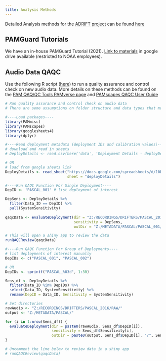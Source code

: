 ```yaml
---
title: Analysis Methods
---
```


Detailed Analysis methods for the [ADRIFT project](https://sael-swfsc.github.io/Adrift/) can be found [here](https://sael-swfsc.github.io/adrift-analysis-methods/)

## PAMGuard Tutorials

We have an in-house PAMGuard Tutorial (2021). [Link to materials](https://drive.google.com/drive/folders/1P3DRVoI7rKEUHz66Z_L2nztE49npRHKN?usp=sharing) in google drive available (restricted to NOAA employees).

## Audio Data QAQC

Use the following R script ([here](https://github.com/SAEL-SWFSC/SAEL-lab-manual/blob/f07268155aafcaf16fe541b58097d68efc7af052/Scripts/Run_recording_QAQC.R)) to run a quality assurance and control check on new audio data. More details on these methods can be found on the [PAM QAQ/QC Tools PAMverse page](https://nmfs-ost.github.io/PAMverse/content/QAQC.html) and [PAMscapes QAQC User Guide](https://docs.google.com/document/d/1coo21rPb7WIxkFPqjt7CQKAkDu5KjdqXsZs_0PVbI9M/edit?usp=sharing)

``` r
# Run quality assurance and control check on audio data
# There are some assumptions on folder structure and data types that must be met to avoid errors in this workflow. See more information here; [PAM QAQ/QC Tools PAMverse page](https://nmfs-ost.github.io/PAMverse/content/QAQC.html) and [PAMscapes QAQC User Guide](https://docs.google.com/document/d/1coo21rPb7WIxkFPqjt7CQKAkDu5KjdqXsZs_0PVbI9M/edit?usp=sharing)

#----Load packages----
library(PAMmisc)
library(PAMscapes)
library(googlesheets4)
library(dplyr)

#----Read deployment metadata (deployment IDs and calibration values)----
# download and read in sheets
# DeployDetails <- read.csv(here('data', 'Deployment Details - deployDetails.csv'), header=TRUE)

# OR 
# load from google sheets link
DeployDetails <- read_sheet("https://docs.google.com/spreadsheets/d/10bxlwfVOe1LFfj69B_YddxcA0V14m7codYwgD2YncFk/edit?gid=42687545#gid=42687545",
                            sheet = "deployDetails")

#----Run QAQC Function For Single Deployment----
DepID <- 'PASCAL_001' # list deployment of interest

DepSens <- DeployDetails %>%
  filter(Data_ID == DepID) %>%
  pull(SystemSensitivity)
 
qaqcData <- evaluateDeployment(dir = "Z:/RECORDINGS/DRIFTERS/PASCAL_2016/RAW/PASCAL_001", 
                               sensitivity = DepSens, 
                               outDir = "Z:/METADATA/PASCAL/PASCAL_001/PASCAL_001_QAQC")

# This will open a shiny app to review the data
runQAQCReview(qaqcData)

#----Run QAQC Function For Group of Deployments----
# list deployments of interest manually
DepIDs <- c("PASCAL_001", "PASCAL_002") 

# OR
DepIDs <- sprintf("PASCAL_%03d", 1:30)

Sens_df <- DeployDetails %>%
  filter(Data_ID %in% DepIDs) %>%
  select(Data_ID, SystemSensitivity) %>%
  rename(DepID = Data_ID, Sensitivity = SystemSensitivity)

# Set directories
rawAudio <- "Z:/RECORDINGS/DRIFTERS/PASCAL_2016/RAW/"
output <- "Z:/METADATA/PASCAL/"

for (i in 1:nrow(Sens_df)) {
  evaluateDeployment(dir = paste0(rawAudio, Sens_df$DepID[i]), 
                     sensitivity = Sens_df$Sensitivity[i], 
                     outDir = paste0(output, Sens_df$DepID[i], "/", Sens_df$DepID[i], "_QAQC"))
}

# Uncomment the line below to review data in a shiny app
# runQAQCReview(qaqcData)
```
